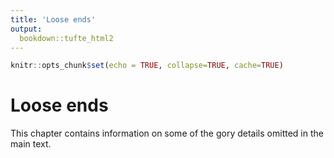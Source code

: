```yaml
---
title: 'Loose ends'
output:
  bookdown::tufte_html2
---
```


```r
knitr::opts_chunk$set(echo = TRUE, collapse=TRUE, cache=TRUE)
```



# Loose ends


This chapter contains information on some of the gory details omitted in the main text.
